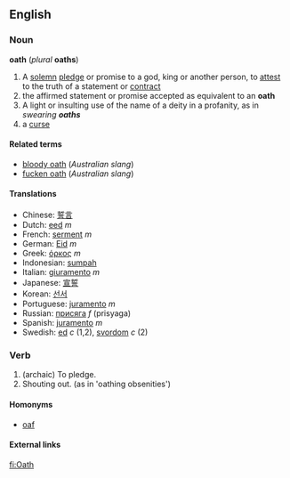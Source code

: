 ==English==
===Noun===
'''oath''' (''plural'' '''oaths''')
# A [[solemn]] [[pledge]] or promise to a god, king or another person, to [[attest]] to the truth of a statement or [[contract]]
# the affirmed statement or promise accepted as equivalent to an '''oath'''
# A light or insulting use of the name of a deity in a profanity, as in ''swearing '''oaths''''' 
# a [[curse]]
====Related terms====
*[[bloody oath]] (''Australian slang'')
*[[fucken oath]] (''Australian slang'')
====Translations====
*Chinese: [[誓言]]
*Dutch: [[eed]] ''m''
*French: [[serment]] ''m''
*German: [[Eid]] ''m''
*Greek: [[όρκος]] ''m''
*Indonesian: [[sumpah]]
*Italian: [[giuramento]] ''m''
*Japanese: [[宣誓]]
*Korean: [[선서]]
*Portuguese: [[juramento]] ''m''
*Russian: [[присяга]] ''f'' (prisyaga)
*Spanish: [[juramento]] ''m''
*Swedish: [[ed]] ''c'' (1,2), [[svordom]] ''c'' (2)

===Verb===
#(archaic) To pledge.
# Shouting out. (as in 'oathing obsenities')
====Homonyms====
*[[oaf]]
==== External links ====
{{pedialite}}

[[fi:Oath]]